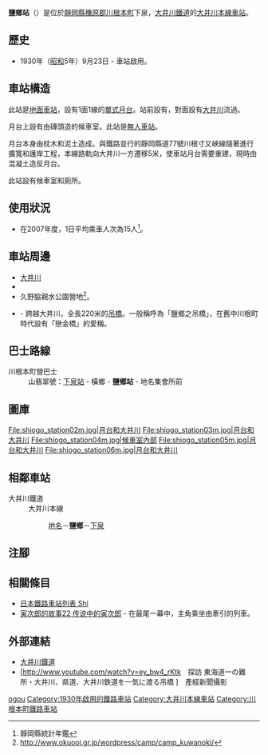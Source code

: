 {{NoteTA|G1=Transport
|T=zh-hans:盐乡站;zh-hk:鹽鄉站;zh-tw:鹽鄉車站;
|1=zh-hans:盐乡站;zh-hk:鹽鄉站;zh-tw:鹽鄉車站;
}}
{{Infobox station
|公司色 = #ff4f00
|站名 = 鹽鄉
|圖片 = shiogo_station01m.jpg
|圖片說明 = 月台
|日文原名 = 塩郷
|平假名 = しおごう
|羅馬拼音 = SHIOGO
|副站名 = 
|電報略號 = 
|所在地 = {{JPN}}[[靜岡縣|靜岡縣]][[榛原郡|榛原郡]][[川根本町|川根本町]]下泉
|座標 = {{coord|34|59|51.71|N|138|5|26.16|E|type:railwaystation_region:JP-24|display=inline,title}}
|車站構造 = [[地面車站|地面車站]]
|月台配置 = 1面1線
|啟用年月日 = 1930年（[[昭和|昭和]]5年）9月23日
|廢站年月日 = 
|乘客人數 = 8
|上下車人次 = 
|統計年度 = 2018
|轉車 = 
|全寬備註 = [[無人車站|無人車站]]
|adjacent = {{Adjacent stations|system=大井川鐵道|line=大井川本線|left=地名|right=下泉|note-left=1.4km|note-mid=距離[[金谷站_(日本)|金谷]]24.3km|note-right=3.1km}}
}}
'''鹽鄉站'''（{{jpn|j=塩郷駅|hg=しおごうえき|rm=Shingo eki|f=y}}）是位於[[靜岡縣|靜岡縣]][[榛原郡|榛原郡]][[川根本町|川根本町]]下泉，[[大井川鐵道|大井川鐵道]]的[[大井川本線|大井川本線]][[鐵路車站|車站]]。

== 歷史 ==
* 1930年（[[昭和|昭和]]5年）9月23日 - 車站啟用。

== 車站構造 ==
此站是[[地面車站|地面車站]]，設有1面1線的[[單式月台|單式月台]]。站前設有{{Translink|ja|静岡県道77号川根寸又峡線|靜岡縣道77號川根寸又峽線}}，對面設有[[大井川|大井川]]流過。

月台上設有由磚頭造的候車室。此站是[[無人車站|無人車站]]。

月台本身由枕木和泥土造成。與鐵路並行的靜岡縣道77號川根寸又峽線隨著進行擴寬和護岸工程，本線路軌向大井川一方遷移5米，使車站月台需要重建，現時由混凝土造反月台。

此站設有候車室和廁所。
== 使用狀況 ==
* 在2007年度，1日平均乘車人次為15人<ref>靜岡縣統計年鑑</ref>。

== 車站周邊 ==
* [[大井川|大井川]]
* {{Translink|ja|塩郷ダム|鹽鄉水壩}}
* 久野脇親水公園營地<ref>http://www.okuooi.gr.jp/wordpress/camp/camp_kuwanoki/</ref>。
* {{Translink|ja|久野脇橋}} - 跨越大井川，全長220米的[[吊橋|吊橋]]。一般稱呼為「鹽鄉之吊橋」，在舊中川根町時代設有「戀金橋」的愛稱。

== 巴士路線 ==
; 川根本町營巴士
: 山翡翠號：[[下泉站|下泉站]] - 橫鄉 - '''鹽鄉站''' - 地名集會所前

== 圖庫 ==
<gallery>
File:shiogo_station02m.jpg|月台和大井川
File:shiogo_station03m.jpg|月台和大井川
File:shiogo_station04m.jpg|候車室內部
File:shiogo_station05m.jpg|月台和大井川
File:shiogo_station06m.jpg|月台和大井川
</gallery>

== 相鄰車站 ==
; 大井川鐵道
: 大井川本線
:: [[地名站|地名]]－'''鹽鄉'''－[[下泉站|下泉]]
== 注腳 ==
{{Reflist}}
== 相關條目 ==
{{commonscat|Shiogo Station}}
* [[日本鐵路車站列表_Shi|日本鐵路車站列表 Shi]]
* [[寅次郎的故事22_传说中的寅次郎|寅次郎的故事22 传说中的寅次郎]] - 在最尾一幕中，主角乘坐由{{Translink|ja|国鉄C11形蒸気機関車227号機|日本國鐵C11形蒸氣機車227號機|C11 227}}牽引的列車。
== 外部連結 ==
* [http://www.oigawa-railway.co.jp/ 大井川鐵道]{{ja icon}}
* [http://www.youtube.com/watch?v=ey_bw4_rKtk　探訪 東海道一の難所・大井川、県道、大井川鉄道を一気に渡る吊橋 ]{{ja icon}}　產經新聞攝影　
{{大井川本線}}
{{DEFAULTSORT:Shiogo}}
[[Category:日本鐵路車站_Shi|ogou]]
[[Category:1930年啟用的鐵路車站|Category:1930年啟用的鐵路車站]]
[[Category:大井川本線車站|Category:大井川本線車站]]
[[Category:川根本町鐵路車站|Category:川根本町鐵路車站]]